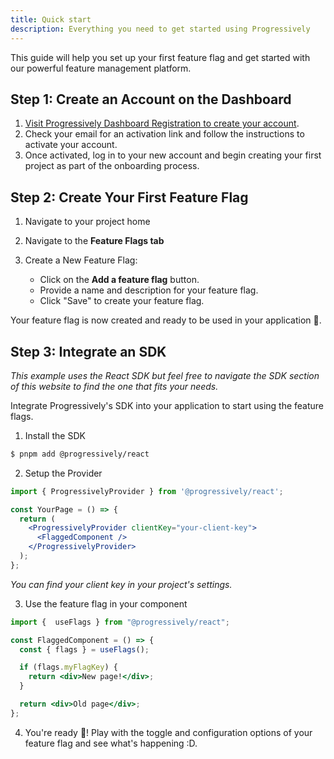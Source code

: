 ```yaml
---
title: Quick start
description: Everything you need to get started using Progressively
---
```



This guide will help you set up your first feature flag and get started with our powerful feature management platform.

## Step 1: Create an Account on the Dashboard

1. [Visit Progressively Dashboard Registration to create your account](https://dashboard.progressively.app/register).
2. Check your email for an activation link and follow the instructions to activate your account.
3. Once activated, log in to your new account and begin creating your first project as part of the onboarding process.

## Step 2: Create Your First Feature Flag

1. Navigate to your project home
2. Navigate to the **Feature Flags tab**
3. Create a New Feature Flag:

    - Click on the **Add a feature flag** button.
    - Provide a name and description for your feature flag.
    - Click "Save" to create your feature flag.


Your feature flag is now created and ready to be used in your application 🎉.

## Step 3: Integrate an SDK
_This example uses the React SDK but feel free to navigate the SDK section of this website to find the one that fits your needs._

Integrate Progressively's SDK into your application to start using the feature flags.

1. Install the SDK

```sh
$ pnpm add @progressively/react
```

2. Setup the Provider

```jsx
import { ProgressivelyProvider } from '@progressively/react';

const YourPage = () => {
  return (
    <ProgressivelyProvider clientKey="your-client-key">
      <FlaggedComponent />
    </ProgressivelyProvider>
  );
};
```

_You can find your client key in your project's settings._

3. Use the feature flag in your component

```jsx
import {  useFlags } from "@progressively/react";

const FlaggedComponent = () => {
  const { flags } = useFlags();

  if (flags.myFlagKey) {
    return <div>New page!</div>;
  }

  return <div>Old page</div>;
};
```

4. You're ready 🎉! Play with the toggle and configuration options of your feature flag and see what's happening :D.